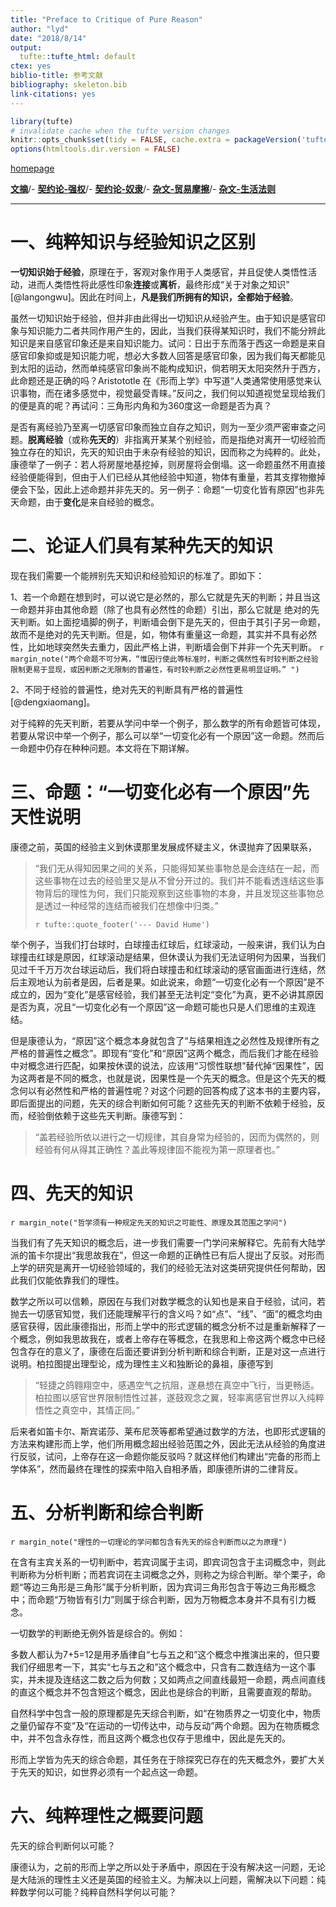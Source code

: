 ---
title: "Preface to Critique of Pure Reason"
author: "lyd"
date: "2018/8/14"
output:
  tufte::tufte_html: default
ctex: yes
biblio-title: 参考文献
bibliography: skeleton.bib
link-citations: yes
---

```{r setup, include=FALSE}
library(tufte)
# invalidate cache when the tufte version changes
knitr::opts_chunk$set(tidy = FALSE, cache.extra = packageVersion('tufte'))
options(htmltools.dir.version = FALSE)
```

[homepage](http://yuedong.site)

[**文摘**](http://yuedong.site/humanity.html)/- [**契约论-强权**](http://yuedong.site/humanity/Contrat/forcepower.html)/- [**契约论-奴隶**](http://yuedong.site/humanity/Contrat/slavery.html)/- [**杂文-贸易摩擦**](http://yuedong.site/humanity/Myessay/tradeconf.html)/- [**杂文-生活法则**](http://yuedong.site/humanity/Myessay/reflectionoflife.html)

***

# 一、纯粹知识与经验知识之区别

 **一切知识始于经验**，原理在于，客观对象作用于人类感官，并且促使人类悟性活动，进而人类悟性将此感性印象**连接**或**离析**，最终形成“关于对象之知识” [@langongwu]。因此在时间上，**凡是我们所拥有的知识，全都始于经验**。

虽然一切知识始于经验，但并非由此得出一切知识从经验产生。由于知识是感官印象与知识能力二者共同作用产生的，因此，当我们获得某知识时，我们不能分辨此知识是来自感官印象还是来自知识能力。试问：日出于东而落于西这一命题是来自感官印象抑或是知识能力呢，想必大多数人回答是感官印象，因为我们每天都能见到太阳的运动，然而单纯感官印象尚不能构成知识，倘若明天太阳突然升于西方，此命题还是正确的吗？Aristototle 在《形而上学》中写道“人类通常使用感觉来认识事物，而在诸多感觉中，视觉最受青睐。”反问之，我们何以知道视觉呈现给我们的便是真的呢？再试问：三角形内角和为360度这一命题是否为真？

 是否有离经验乃至离一切感官印象而独立自存之知识，则为一至少须严密审查之问题。**脱离经验**（或称**先天的**）非指离开某某个别经验，而是指绝对离开一切经验而独立存在的知识，先天的知识由于未杂有经验的知识，因而称之为纯粹的。此处，康德举了一例子：若人将房屋地基挖掉，则房屋将会倒塌。这一命题虽然不用直接经验便能得到，但由于人们已经从其他经验中知道，物体有重量，若其支撑物撤掉便会下坠，因此上述命题并非先天的。另一例子：命题“一切变化皆有原因”也非先天命题，由于**变化**是来自经验的概念。

# 二、论证人们具有某种先天的知识

 现在我们需要一个能辨别先天知识和经验知识的标准了。即如下：
  

1、若一个命题在想到时，可以说它是必然的，那么它就是先天的判断；并且当这一命题并非由其他命题（除了也具有必然性的命题）引出，那么它就是 绝对的先天判断。如上面挖墙脚的例子，判断墙会倒下是先天的，但由于其引子另一命题，故而不是绝对的先天判断。但是，如，物体有重量这一命题，其实并不具有必然性，比如地球突然失去重力，因此严格上讲，判断墙会倒下并非一个先天判断。
`r margin_note("两个命题不可分离，“惟因行使此等标准时，判断之偶然性有时较判断之经验限制更易于显现，或因判断之无限制的普遍性，有时较判断之必然性更易明显证明。” ")`


2、不同于经验的普遍性，绝对先天的判断具有严格的普遍性 [@dengxiaomang]。


 对于纯粹的先天判断，若要从学问中举一个例子，那么数学的所有命题皆可体现，若要从常识中举一个例子，那么可以举“一切变化必有一个原因”这一命题。然而后一命题中仍存在种种问题。本文将在下期详解。



# 三、命题：“一切变化必有一个原因”先天性说明

 康德之前，英国的经验主义到休谟那里发展成怀疑主义，休谟抛弃了因果联系，

>“我们无从得知因果之间的关系，只能得知某些事物总是会连结在一起，而这些事物在过去的经验里又是从不曾分开过的。我们并不能看透连结这些事物背后的理性为何，我们只能观察到这些事物的本身，并且发现这些事物总是透过一种经常的连结而被我们在想像中归类。”
>
> `r tufte::quote_footer('--- David Hume')`

 举个例子，当我们打台球时，白球撞击红球后，红球滚动，一般来讲，我们认为白球撞击红球是原因，红球滚动是结果，但休谟认为我们无法证明何为因果，当我们见过千千万万次台球运动后，我们将白球撞击和红球滚动的感官画面进行连结，然后主观地认为前者是因，后者是果。如此说来，命题“一切变化必有一个原因”是不成立的，因为“变化”是感官经验，我们甚至无法判定“变化”为真，更不必讲其原因是否为真，况且“一切变化必有一个原因”这一命题可能也只是人们思维的主观连结。

 但是康德认为，“原因”这个概念本身就包含了“与结果相连之必然性及规律所有之严格的普遍性之概念”。即现有“变化”和“原因”这两个概念，而后我们才能在经验中对概念进行匹配，如果按休谟的说法，应该用“习惯性联想”替代掉“因果性”，因为这两者是不同的概念，也就是说，因果性是一个先天的概念。但是这个先天的概念何以有必然性和严格的普遍性呢？对这个问题的回答构成了这本书的主要内容，即后面提出的问题，先天的综合判断如何可能？这些先天的判断不依赖于经验，反而，经验倒依赖于这些先天判断。康德写到：

> “盖若经验所依以进行之一切规律，其自身常为经验的，因而为偶然的，则经验有何从得其正确性？盖此等规律固不能视为第一原理者也。”

#  四、先天的知识
`r margin_note("哲学须有一种规定先天的知识之可能性、原理及其范围之学问")`

  当我们有了先天知识的概念后，进一步我们需要一门学问来解释它。先前有大陆学派的笛卡尔提出“我思故我在”，但这一命题的正确性已有后人提出了反驳。对形而上学的研究是离开一切经验领域的，我们的经验无法对这类研究提供任何帮助，因此我们仅能依靠我们的理性。

 数学之所以可以信赖，原因在与我们对数学概念的认知也是来自于经验，试问，若抛去一切感官知觉，我们还能理解平行的含义吗？如“点”、“线”、“面”的概念均由感官获得，因此康德指出，形而上学中的形式逻辑的概念分析不过是重新解释了一个概念，例如我思故我在，或者上帝存在等概念，在我思和上帝这两个概念中已经包含存在的意义了，康德在后面还要讲到分析判断和综合判断，正是对这一点进行说明。柏拉图提出理型论，成为理性主义和独断论的鼻祖，康德写到

>“轻捷之鸽翱翔空中，感遇空气之抗阻，遂悬想在真空中飞行，当更畅适。柏拉图以感官世界限制悟性过甚，遂鼓观念之翼，轻率离感官世界以入纯粹悟性之真空中，其情正同。”

 后来者如笛卡尔、斯宾诺莎、莱布尼茨等都希望通过数学的方法，也即形式逻辑的方法来构建形而上学，他们所用概念超出经验范围之外，因此无法从经验的角度进行反驳，试问，上帝存在这一命题你能反驳吗？就这样他们构建出“完备的形而上学体系”，然而最终在理性的探索中陷入自相矛盾，即康德所讲的二律背反。

# 五、分析判断和综合判断
`r margin_note("理性的一切理论的学问都包含有先天的综合判断而以之为原理")`


  在含有主宾关系的一切判断中，若宾词属于主词，即宾词包含于主词概念中，则此判断称为分析判断；而若宾词在主词概念之外，则称之为综合判断。举个栗子，命题“等边三角形是三角形”属于分析判断，因为宾词三角形包含于等边三角形概念中；而命题“万物皆有引力”则属于综合判断，因为万物概念本身并不具有引力概念。                                      

 一切数学的判断绝无例外皆是综合的。例如：

 多数人都认为7+5=12是用矛盾律自“七与五之和”这个概念中推演出来的，但只要我们仔细思考一下，其实“七与五之和”这个概念中，只含有二数连结为一这个事实，并未提及连结这二数之后为何数；又如两点之间直线最短一命题，两点间直线的直这个概念并不包含短这个概念，因此也是综合的判断，且需要直观的帮助。

 自然科学中包含一般的原理都是先天综合判断，如“在物质界之一切变化中，物质之量仍留存不变”及“在运动的一切传达中，动与反动”两个命题。因为在物质概念中，并不包含永存性，而且这两个概念也仅存于思维中，因此是先天的。

 形而上学皆为先天的综合命题，其任务在于除探究已存在的先天概念外，要扩大关于先天的知识，如世界必须有一个起点这一命题。



# **六、纯粹理性之概要问题**

 先天的综合判断何以可能？

 康德认为，之前的形而上学之所以处于矛盾中，原因在于没有解决这一问题，无论是大陆派的理性主义还是英国的经验主义。为解决以上问题，需解决以下问题：纯粹数学何以可能？纯粹自然科学何以可能？

